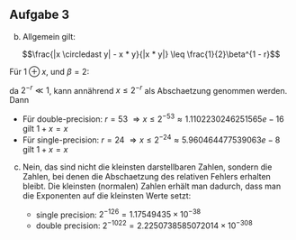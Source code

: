 ## Aufgabe 3

b) Allgemein gilt:

$$\frac{|x \circledast y| - x * y}{|x * y|} \leq \frac{1}{2}\beta^{1 - r}$$

Für $1 \oplus x$, und $\beta = 2$:

<!-- \begin{align*}
\frac{|1 \oplus x - (1 + x)|}{|1 + x|} &= \frac{|1 - 1 - x|}{|1 + x} \\
                                       &= \frac{|x|}{|1 + x|} \\
                                       &= \frac{1}{2}\beta^{1 - r} \\
                                       &= 2^{-r} \tag{\beta = 2} \\
                            \iff \quad x &\leq \frac{2^{-r}}{1 - 2^{-r}}
\end{align*} -->



\begin{align*}
\frac{|1 \oplus x - (1 + x)|}{|1 + x|} &= \frac{|1 - 1 - x|}{|1 + x} \\
                                       &= \frac{|x|}{|1 + x|} \\
                                       &= \frac{1}{2}\beta^{1 - r} \\
                                       &= 2^{-r} \tag{$\beta = 2$} \\
                            \iff \quad x &\leq \frac{2^{-r}}{1 - 2^{-r}}
\end{align*}

da $2^{-r} \ll 1$, kann annährend $x \leq 2^{-r}$ als Abschaetzung genommen werden. Dann


* Für double-precision: $r = 53$ $\Rightarrow x \leq 2^{-53} \approx 1.1102230246251565e-16$ gilt $1 + x = x$
* Für single-precision: $r = 24$ $\Rightarrow x \leq 2^{-24} \approx 5.960464477539063e-8$ gilt $1 + x = x$

c) Nein, das sind nicht die kleinsten darstellbaren Zahlen, sondern die Zahlen, bei denen die Abschaetzung des relativen
   Fehlers erhalten bleibt. Die kleinsten (normalen) Zahlen erhält man dadurch, dass man die Exponenten auf die kleinsten Werte setzt:

   * single precision: $2^{-126} = 1.17549435 × 10^{-38}$
   * double precision: $2^{-1022} = 2.2250738585072014 × 10^{-308}$
